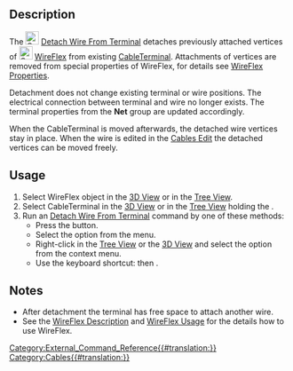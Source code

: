 <languages/>
<translate>

{{Docnav
|[[Cables_AttachWireToTerminal|AttachWireToTerminal]]
|[[Cables_CompoundPath|CompoundPath]]
|[[Cables_Workbench|Cables]]
|IconL=Cables_AttachWireToTerminal.svg
|IconR=Cables_CompoundPath.svg
|IconC=Cables_workbench_icon.svg
}}

{{GuiCommand
|Name=Cables DetachWireFromTerminal
|MenuLocation=Cable Wires → Detach Wire From Terminal
|Workbenches=[[Cables_Workbench|Cables]]
|Shortcut={{KEY|T}} {{KEY|R}}
|Version=0.3.0
|SeeAlso=[[Cables_AttachWireToTerminal|Cables AttachWireToTerminal]], [[Cables_CableTerminal|Cables CableTerminal]], [[Cables_WireFlex|Cables WireFlex]]
}}

==Description==

The [[Image:Cables_DetachWireFromTerminal.svg|24px]] [[Cables_DetachWireFromTerminal|Detach Wire From Terminal]] detaches previously attached vertices of [[Image:Cables_WireFlex.svg|24px]] [[Cables_WireFlex|WireFlex]] from existing [[Cables_CableTerminal|CableTerminal]]. Attachments of vertices are removed from special properties of WireFlex, for details see [[Cables_WireFlex#Properties|WireFlex Properties]].

Detachment does not change existing terminal or wire positions. The electrical connection between terminal and wire no longer exists. The terminal properties from the '''Net''' group are updated accordingly.

When the CableTerminal is moved afterwards, the detached wire vertices stay in place. When the wire is edited in the [[Cables_Edit|Cables Edit]] the detached vertices can be moved freely. 


==Usage==

# Select WireFlex object in the [[3D_View|3D View]] or in the [[Tree_View|Tree View]].
# Select CableTerminal in the [[3D_View|3D View]] or in the [[Tree_View|Tree View]] holding the {{KEY|CTRL}}.
# Run an [[Cables_DetachWireFromTerminal|Detach Wire From Terminal]] command by one of these methods:
#* Press the {{Button|[[Image:Cables_DetachWireFromTerminal.svg|16px]] [[Cables_DetachWireFromTerminal|Detach Wire From Terminal]]}} button.
#* Select the {{MenuCommand|Cable Wires → [[Image:Cables_DetachWireFromTerminal.svg|16px]] Detach Wire From Terminal}} option from the menu.
#* Right-click in the [[Tree_View|Tree View]] or the [[3D_View|3D View]] and select the {{MenuCommand|Cable Wires → [[Image:Cables_DetachWireFromTerminal.svg|16px]] Detach Wire From Terminal}} option from the context menu.
#* Use the keyboard shortcut: {{KEY|T}} then {{KEY|R}}.

==Notes==

* After detachment the terminal has free space to attach another wire.
* See the [[Cables_WireFlex#Description|WireFlex Description]] and [[Cables_WireFlex#Usage|WireFlex Usage]] for the details how to use WireFlex.


{{Docnav
|[[Cables_AttachWireToTerminal|AttachWireToTerminal]]
|[[Cables_CompoundPath|CompoundPath]]
|[[Cables_Workbench|Cables]]
|IconL=Cables_AttachWireToTerminal.svg
|IconR=Cables_CompoundPath.svg
|IconC=Cables_workbench_icon.svg
}}

</translate>
[[Category:External_Command_Reference{{#translation:}}]]
[[Category:Cables{{#translation:}}]]
